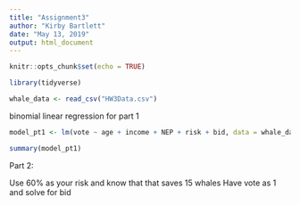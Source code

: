 ```yaml
---
title: "Assignment3"
author: "Kirby Bartlett"
date: "May 13, 2019"
output: html_document
---
```


```r
knitr::opts_chunk$set(echo = TRUE)
```

```r
library(tidyverse)

whale_data <- read_csv("HW3Data.csv")

```


binomial linear regression for part 1
```r
model_pt1 <- lm(vote ~ age + income + NEP + risk + bid, data = whale_data, family = "linear")

summary(model_pt1)


```
Part 2:

Use 60% as your risk and know that that saves 15 whales
Have vote as 1 and solve for bid
